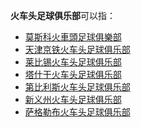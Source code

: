 '''火车头足球俱乐部'''可以指：
*[[莫斯科火車頭足球俱樂部|莫斯科火車頭足球俱樂部]]
*[[天津京铁火车头足球俱乐部|天津京铁火车头足球俱乐部]]
*[[莱比锡火车头足球俱乐部|莱比锡火车头足球俱乐部]]
*[[塔什干火车头足球俱乐部|塔什干火车头足球俱乐部]]
*[[第比利斯火车头足球俱乐部|第比利斯火车头足球俱乐部]]
*[[新义州火车头足球俱乐部|新义州火车头足球俱乐部]]
*[[萨格勒布火车头足球俱乐部|萨格勒布火车头足球俱乐部]]

{{消歧義|Cat=八字以上組織機構消歧義}}